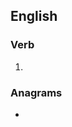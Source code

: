 ==English==

===Verb===
{{head|en|present participle}}

# {{present participle of|copulate|lang=en|nocat=1}}

===Anagrams===
* {{anagrams|en|a=acgilnoptu|outplacing}}